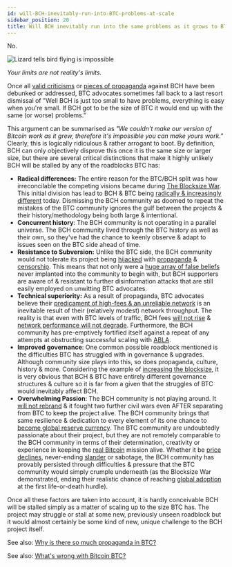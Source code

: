 ```yaml
---
id: will-BCH-inevitably-run-into-BTC-problems-at-scale
sidebar_position: 20
title: Will BCH inevitably run into the same problems as it grows to BTC size?
---
```



No.

<img src={flyingIsImpossibleUrl} alt="Lizard tells bird flying is impossible" height={450} width={450} />

_Your limits are not reality's limits._

Once all [valid criticisms](/faqs/BCH/why-not-bitcoin-cash) or [pieces of propaganda](/faqs/BCH-vs-BTC/why-is-there-so-much-propaganda-in-btc#notable-propaganda) against BCH have been debunked or addressed, BTC advocates sometimes fall back to a last resort dismissal of "Well BCH is just too small to have problems, everything is easy when you're small. If BCH got to be the size of BTC it would end up with the same (or worse) problems." 

This argument can be summarised as _"We couldn't make our version of Bitcoin work as it grew, therefore it's impossible you can make yours work."_ Clearly, this is logically ridiculous & rather arrogant to boot. By definition, BCH can only objectively disprove this once it is the same size or larger size, but there are several critical distinctions that make it highly unlikely BCH will be stalled by any of the roadblocks BTC has:

- **Radical differences:** The entire reason for the BTC/BCH split was how irreconcilable the competing visions became during [The Blocksize War](/start#episode-8-of-10-bitcoin-cash). This initial division has lead to BCH & BTC being [radically & increasingly different](/faqs/BCH-vs-BTC/is-bch-just-btc-with-larger-blocks) today. Dismissing the BCH community as doomed to repeat the mistakes of the BTC community ignores the gulf between the projects & their history/methodology being both large & intentional.
- **Concurrent history**: The BCH community is not operating in a parallel universe. The BCH community lived through the BTC history as well as their own, so they've had the chance to keenly observe & adapt to issues seen on the BTC side ahead of time.
- **Resistance to Subversion:** Unlike the BTC side, the BCH community would not tolerate its project being [hijacked](/faqs/Media/what-about-roger-vers-book-hijacking-bitcoin) with [propaganda](/faqs/BCH-vs-BTC/why-is-there-so-much-propaganda-in-btc) & [censorship](/faqs/BCH-vs-BTC/why-is-there-so-much-censorship-in-btc). This means that not only were a [huge array of false beliefs](/faqs/BCH-vs-BTC/why-is-there-so-much-propaganda-in-btc#notable-propaganda) never implanted into the community to begin with, but BCH supporters are aware of & resistant to further disinformation attacks that are still easily employed on unwitting BTC advocates.
- **Technical superiority:** As a result of propaganda, BTC advocates believe their [predicament of high-fees & an unreliable network](/faqs/BCH-vs-BTC/whats-wrong-with-bitcoin-btc) is an inevitable result of their (relatively modest) network throughput. The reality is that even with BTC levels of traffic, BCH fees [will not rise](/faqs/BCH/will-bch-fees-rise) & [network performance will not degrade](/faqs/Global-Reserve-Currency/can-BCH-technically-scale-to-global-reserve-currency). Furthermore, the BCH community has pre-emptively fortified itself against a repeat of any attempts at obstructing successful scaling with [ABLA](/faqs/BCH/what-is-the-maximum-bch-blocksize).
- **Improved governance**: One common possible roadblock mentioned is the difficulties BTC has struggled with in governance & upgrades. Although community size plays into this, so does propaganda, culture, history & more. Considering the example of [increasing the blocksize](/faqs/BCH-vs-BTC/what-if-btc-raises-block-size), it is very obvious that BCH & BTC have entirely different governance structures & culture so it is far from a given that the struggles of BTC would inevitably affect BCH.
- **Overwhelming Passion**: The BCH community is not playing around. It [will not rebrand](/faqs/BCH/will-bitcoin-cash-rebrand) & it fought two further civil wars even AFTER separating from BTC to keep the project alive. The BCH community brings that same resilience & dedication to every element of its one chance to [become global reserve currency](/faqs/Global-Reserve-Currency/what-do-you-mean-global-reserve-currency). The BTC community are undoubtedly passionate about their project, but they are not remotely comparable to the BCH community in terms of their determination, creativity or experience in keeping the [real Bitcoin](/faqs/BCH-vs-BTC/is-bch-the-real-bitcoin) mission alive. Whether it be [price declines](/faqs/BCH-vs-BTC/if-bch-is-so-great-why-is-the-price-low), never-ending [slander](/faqs/BCH-vs-BTC/why-do-btc-coiners-have-such-a-specific-vendetta-against-bch) or sabotage, the BCH community has provably persisted through difficulties & pressure that the BTC community would simply crumple underneath (as the Blocksize War demonstrated, ending their realistic chance of reaching [global adoption](/faqs/Global-Reserve-Currency/can-BCH-technically-scale-to-global-reserve-currency) at the first life-or-death hurdle).

Once all these factors are taken into account, it is hardly conceivable BCH will be stalled simply as a matter of scaling up to the size BTC has. The project may struggle or stall at some new, previously unseen roadblock but it would almost certainly be some kind of new, unique challenge to the BCH project itself.

See also: [Why is there so much propaganda in BTC?](/faqs/BCH-vs-BTC/why-is-there-so-much-propaganda-in-btc)

See also: [What's wrong with Bitcoin BTC?](/faqs/BCH-vs-BTC/whats-wrong-with-bitcoin-btc)

